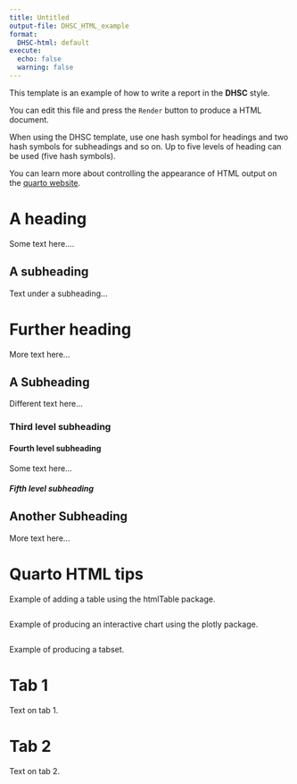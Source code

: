 ```yaml
---
title: Untitled
output-file: DHSC_HTML_example
format:
  DHSC-html: default
execute:
  echo: false
  warning: false
---
```


This template is an example of how to write a report in the **DHSC** style.

You can edit this file and press the `Render` button to produce a HTML document.

When using the DHSC template, use one hash symbol for headings and two hash
symbols for subheadings and so on. Up to five levels of heading can be used (five
hash symbols).

You can learn more about controlling the appearance of HTML output on the [quarto website](https://quarto.org/docs/output-formats/html-basics.html).

# A heading

Some text here....

## A subheading

Text under a subheading...

# Further heading

More text here...

## A Subheading

Different text here...

### Third level subheading

#### Fourth level subheading

Some text here...

##### Fifth level subheading

## Another Subheading

More text here...

# Quarto HTML tips

Example of adding a table using the htmlTable package.

```r
```

Example of producing an interactive chart using the plotly package.

```r
```

Example of producing a tabset.

::: panel-tabset
# Tab 1

Text on tab 1.

# Tab 2

Text on tab 2.
:::
